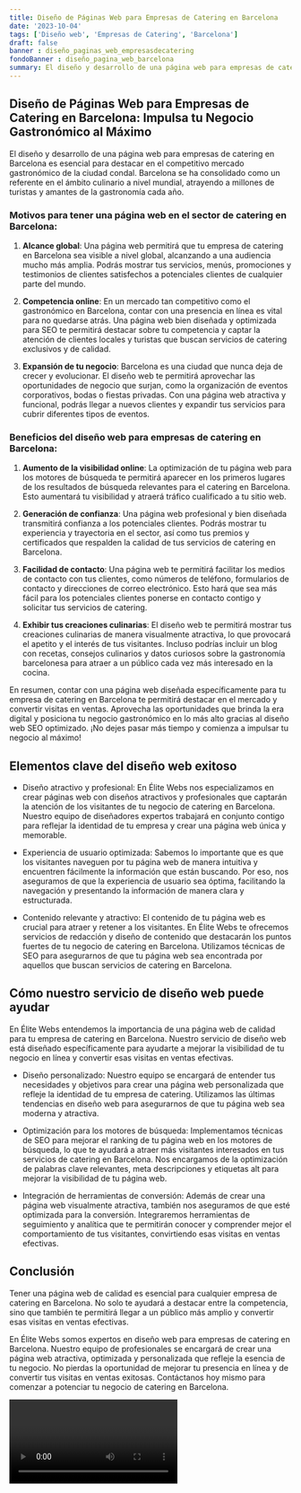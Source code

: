 ```yaml
---
title: Diseño de Páginas Web para Empresas de Catering en Barcelona
date: '2023-10-04'
tags: ['Diseño web', 'Empresas de Catering', 'Barcelona']
draft: false
banner : diseño_paginas_web_empresasdecatering
fondoBanner : diseño_pagina_web_barcelona
summary: El diseño y desarrollo de una página web para empresas de catering en Barcelona es esencial para destacar en el competitivo mercado gastronómico de la ciudad condal. Barcelona se ha consolidado como un referente en el ámbito culinario a nivel mundial, atrayendo a millones de turistas y amantes de la gastronomía cada año. 
---
```


## Diseño de Páginas Web para Empresas de Catering en Barcelona: Impulsa tu Negocio Gastronómico al Máximo

El diseño y desarrollo de una página web para empresas de catering en Barcelona es esencial para destacar en el competitivo mercado gastronómico de la ciudad condal. Barcelona se ha consolidado como un referente en el ámbito culinario a nivel mundial, atrayendo a millones de turistas y amantes de la gastronomía cada año. 

### Motivos para tener una página web en el sector de catering en Barcelona:

1. **Alcance global**: Una página web permitirá que tu empresa de catering en Barcelona sea visible a nivel global, alcanzando a una audiencia mucho más amplia. Podrás mostrar tus servicios, menús, promociones y testimonios de clientes satisfechos a potenciales clientes de cualquier parte del mundo.

2. **Competencia online**: En un mercado tan competitivo como el gastronómico en Barcelona, contar con una presencia en línea es vital para no quedarse atrás. Una página web bien diseñada y optimizada para SEO te permitirá destacar sobre tu competencia y captar la atención de clientes locales y turistas que buscan servicios de catering exclusivos y de calidad.

3. **Expansión de tu negocio**: Barcelona es una ciudad que nunca deja de crecer y evolucionar. El diseño web te permitirá aprovechar las oportunidades de negocio que surjan, como la organización de eventos corporativos, bodas o fiestas privadas. Con una página web atractiva y funcional, podrás llegar a nuevos clientes y expandir tus servicios para cubrir diferentes tipos de eventos.

### Beneficios del diseño web para empresas de catering en Barcelona:

1. **Aumento de la visibilidad online**: La optimización de tu página web para los motores de búsqueda te permitirá aparecer en los primeros lugares de los resultados de búsqueda relevantes para el catering en Barcelona. Esto aumentará tu visibilidad y atraerá tráfico cualificado a tu sitio web.

2. **Generación de confianza**: Una página web profesional y bien diseñada transmitirá confianza a los potenciales clientes. Podrás mostrar tu experiencia y trayectoria en el sector, así como tus premios y certificados que respalden la calidad de tus servicios de catering en Barcelona.

3. **Facilidad de contacto**: Una página web te permitirá facilitar los medios de contacto con tus clientes, como números de teléfono, formularios de contacto y direcciones de correo electrónico. Esto hará que sea más fácil para los potenciales clientes ponerse en contacto contigo y solicitar tus servicios de catering.

4. **Exhibir tus creaciones culinarias**: El diseño web te permitirá mostrar tus creaciones culinarias de manera visualmente atractiva, lo que provocará el apetito y el interés de tus visitantes. Incluso podrías incluir un blog con recetas, consejos culinarios y datos curiosos sobre la gastronomía barcelonesa para atraer a un público cada vez más interesado en la cocina.

En resumen, contar con una página web diseñada específicamente para tu empresa de catering en Barcelona te permitirá destacar en el mercado y convertir visitas en ventas. Aprovecha las oportunidades que brinda la era digital y posiciona tu negocio gastronómico en lo más alto gracias al diseño web SEO optimizado. ¡No dejes pasar más tiempo y comienza a impulsar tu negocio al máximo!

<GifSeo />

<Cta />

## Elementos clave del diseño web exitoso

- Diseño atractivo y profesional: En Élite Webs nos especializamos en crear páginas web con diseños atractivos y profesionales que captarán la atención de los visitantes de tu negocio de catering en Barcelona. Nuestro equipo de diseñadores expertos trabajará en conjunto contigo para reflejar la identidad de tu empresa y crear una página web única y memorable.

- Experiencia de usuario optimizada: Sabemos lo importante que es que los visitantes naveguen por tu página web de manera intuitiva y encuentren fácilmente la información que están buscando. Por eso, nos aseguramos de que la experiencia de usuario sea óptima, facilitando la navegación y presentando la información de manera clara y estructurada.

- Contenido relevante y atractivo: El contenido de tu página web es crucial para atraer y retener a los visitantes. En Élite Webs te ofrecemos servicios de redacción y diseño de contenido que destacarán los puntos fuertes de tu negocio de catering en Barcelona. Utilizamos técnicas de SEO para asegurarnos de que tu página web sea encontrada por aquellos que buscan servicios de catering en Barcelona.

## Cómo nuestro servicio de diseño web puede ayudar

En Élite Webs entendemos la importancia de una página web de calidad para tu empresa de catering en Barcelona. Nuestro servicio de diseño web está diseñado específicamente para ayudarte a mejorar la visibilidad de tu negocio en línea y convertir esas visitas en ventas efectivas.

- Diseño personalizado: Nuestro equipo se encargará de entender tus necesidades y objetivos para crear una página web personalizada que refleje la identidad de tu empresa de catering. Utilizamos las últimas tendencias en diseño web para asegurarnos de que tu página web sea moderna y atractiva.

- Optimización para los motores de búsqueda: Implementamos técnicas de SEO para mejorar el ranking de tu página web en los motores de búsqueda, lo que te ayudará a atraer más visitantes interesados en tus servicios de catering en Barcelona. Nos encargamos de la optimización de palabras clave relevantes, meta descripciones y etiquetas alt para mejorar la visibilidad de tu página web.

- Integración de herramientas de conversión: Además de crear una página web visualmente atractiva, también nos aseguramos de que esté optimizada para la conversión. Integraremos herramientas de seguimiento y analítica que te permitirán conocer y comprender mejor el comportamiento de tus visitantes, convirtiendo esas visitas en ventas efectivas.

## Conclusión

Tener una página web de calidad es esencial para cualquier empresa de catering en Barcelona. No solo te ayudará a destacar entre la competencia, sino que también te permitirá llegar a un público más amplio y convertir esas visitas en ventas efectivas.

En Élite Webs somos expertos en diseño web para empresas de catering en Barcelona. Nuestro equipo de profesionales se encargará de crear una página web atractiva, optimizada y personalizada que refleje la esencia de tu negocio. No pierdas la oportunidad de mejorar tu presencia en línea y de convertir tus visitas en ventas exitosas. Contáctanos hoy mismo para comenzar a potenciar tu negocio de catering en Barcelona.

<Video />

<CtaBot job='Empresas de Catering' city='Barcelona'/>

<Gmaps query='Barcelona+españa+maps' />